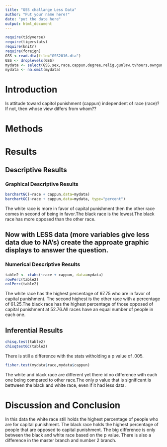 ```yaml
---
title: "GSS challange Less Data"
author: "Put your name here!"
date: "put the date here"
output: html_document
---
```








```r
require(tidyverse)
require(tigerstats)
require(knitr)
require(foreign)
GSS <-read.dta(file="GSS2016.dta")
GSS <- droplevels(GSS)
mydata <- select(GSS,sex,race,cappun,degree,relig,gunlaw,tvhours,owngun,age,wordsum)
mydata <- na.omit(mydata)
```

# Introduction

<!--In this section you explain what you are trying to show.  Where did the data come from?  What is the research or other question you are trying to answer?.  If you skimp in this section expect to be marked down in your grade. Paint a picture of the project a couple of paragraphs is expected!-->

Is attitude toward capitol punishment (cappun) independent of race (race)?
If not, then whose view differs from whom??

# Methods

<!--Decide on your methods:  use "variable analysis" or other appropriate descriptors.  Make sure to choose at least one graphical method and at least one numerical method. Discuss what data manipulations may be needed for example subsetting or other binning procedures and what sort of graphical displays and inferential tools will be used!-->

# Results

<!--Divide this section into two sub-sections:  One for your descriptive  results and one for your inferential results.!-->

## Descriptive Results

### Graphical Descriptive Results

<!--Graphical results here.  Make sure to show your code.  Provide appropriate labels for axes, giving units if possible, and provide a good title for the graph, too.  Use the graphical results to describe the patterns if any that exist in the data as focused toward the research question. Bottom line is to explain the features of the graph that are relevant to conforming or departing to what is expected by your null hypothesis !-->



```r
barchartGC(~race + cappun,data=mydata)
barchartGC(~race + cappun,data=mydata, type="percent")

```



The white race is more in favor of capital punishment then the other race comes in second of being in favor.The black race is the lowest.The black race has more opposed than the other race.





## Now with LESS data (more variables give less data due to NA's) create the approate graphic displays to answer the question.





### Numerical Descriptive Results

<!--Numerical results go here. Use the numerical results to describe the patterns if any that exist in the data as focused toward the research question!-->



```r
table2 <- xtabs(~race + cappun, data=mydata)
rowPerc(table2)
colPerc(table2)
```



The white race has the highest percentage of 67.75 who are in favor of capital punishment. The second highest is the other race with a percentage of 61.25.The black race has the highest percentage of those opposed of capital punishment at 52.76.All races have an equal number of people in each one.





## Inferential Results

<!--State hypothesis clearly.  Make sure your discussion of the inferential test covers all the aspects that the test output produces, such as test statistic, p-value etc.  Make a decision about the null hypothesis, explain the assumptions on which the selected test/procedure was based, and why the chosen procedure satisfys the assumptions and is appropriate to answer the research question!-->



```r
chisq.test(table2)
chisqtestGC(table2)
```



There is still a difference with the stats witholding a p value of .005.




```r
fisher.test(mydata$race,mydata$cappun)
```



The white and black race are different yet there id no difference with each one being compared to other race.The only p value that is significant is bettween the black and white race, even if it had less data.



# Discussion and Conclusion

<!--Discussion and conclusion here.  If you found a relationship be sure to consider whether the relationship occurs because one of the variavbles causes the other, or whether they perhasps are related for some other reason.  Watch the chapter 6 videos from the GeorgeTown videos collection.!-->




In this data the white race still holds the highest percentage of people who are for capital punishment. The black race holds the highest percentage of people that are opposed to capital punishment. The big difference is only between the black and white race based on the p value. There is also a difference in the master branch and number 2 branch.

